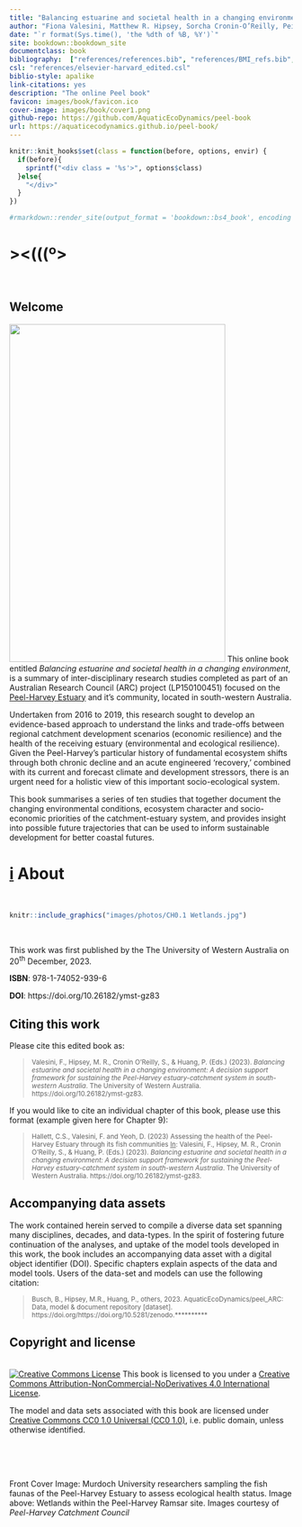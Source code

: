 ```yaml
--- 
title: "Balancing estuarine and societal health in a changing environment"
author: "Fiona Valesini, Matthew R. Hipsey, Sorcha Cronin-O’Reilly, Peisheng Huang"
date: "`r format(Sys.time(), 'the %dth of %B, %Y')`"
site: bookdown::bookdown_site
documentclass: book
bibliography:  ["references/references.bib", "references/BMI_refs.bib", "references/all_refs_test.bib","references/Chapter3_Ref.bib","references/Chapter4_Ref.bib"]
csl: "references/elsevier-harvard_edited.csl"
biblio-style: apalike
link-citations: yes
description: "The online Peel book"
favicon: images/book/favicon.ico
cover-image: images/book/cover1.png
github-repo: https://github.com/AquaticEcoDynamics/peel-book
url: https://aquaticecodynamics.github.io/peel-book/
---
```


```r
knitr::knit_hooks$set(class = function(before, options, envir) {
  if(before){
    sprintf("<div class = '%s'>", options$class)
  }else{
    "</div>"
  }
})

#rmarkdown::render_site(output_format = 'bookdown::bs4_book', encoding = 'UTF-8')
```


<!-- #.·´¯·.´¯·.¸¸.·´¯·.¸><(((º> -->

# ><(((º> {-}

<br>

## Welcome {-}

<img src="images/book/cover1.png" class="cover" width="384" height="600"/> This online book entitled *Balancing estuarine and societal health in a changing environment*, is a summary of inter-disciplinary research studies completed as part of an Australian Research Council (ARC) project (LP150100451) focused on the [Peel-Harvey Estuary](https://en.wikipedia.org/wiki/Peel-Harvey_Estuarine_System) and it's community, located in south-western Australia. 

Undertaken from 2016 to 2019, this research sought to develop an evidence-based approach to understand the links and trade-offs between regional catchment development scenarios (economic resilience) and the health of the receiving estuary (environmental and ecological resilience). Given the Peel-Harvey’s particular history of fundamental ecosystem shifts through both chronic decline and an acute engineered ‘recovery,’ combined with its current and forecast climate and development stressors, there is an urgent need for a holistic view of this important socio-ecological system.

This book summarises a series of ten studies that together document the changing environmental conditions, ecosystem character and socio-economic priorities of the catchment-estuary system, and provides insight into possible future trajectories that can be used to inform sustainable development for better coastal futures. 




# <u>i</u> About {-}

<br>

```r
knitr::include_graphics("images/photos/CH0.1 Wetlands.jpg")
```


<br>


This work was first published by the The University of Western Australia on 20^th^ December, 2023.

**ISBN**: 978-1-74052-939-6

**DOI**: https://doi.org/10.26182/ymst-gz83

## Citing this work {-}

Please cite this edited book as: 

> <small>Valesini, F., Hipsey, M. R., Cronin O’Reilly, S., & Huang, P. (Eds.) (2023). *Balancing estuarine and societal health in a changing environment: A decision support framework for sustaining the Peel-Harvey estuary-catchment system in south-western Australia*. The University of Western Australia. https://doi.org/10.26182/ymst-gz83.
</small>

If you would like to cite an individual chapter of this book, please use this format (example given here for Chapter 9): 

> <small>Hallett, C.S., Valesini, F. and Yeoh, D. (2023) Assessing the health of the Peel-Harvey Estuary through its fish communities <u>In</u>:  Valesini, F., Hipsey, M. R., Cronin O’Reilly, S., & Huang, P. (Eds.) (2023). *Balancing estuarine and societal health in a changing environment: A decision support framework for sustaining the Peel-Harvey estuary-catchment system in south-western Australia*. The University of Western Australia.  https://doi.org/10.26182/ymst-gz83.</small>


## Accompanying data assets {-}

The work contained herein served to compile a diverse data set spanning many disciplines, decades, and data-types. In the spirit of fostering future continuation of the analyses, and uptake of the model tools developed in this work, the book includes an accompanying data asset with a digital object identifier (DOI). Specific chapters explain aspects of the data and model tools. Users of the data-set and models can use the following citation:

> <small>Busch, B., Hipsey, M.R., Huang, P., others, 2023. AquaticEcoDynamics/peel_ARC: Data, model & document repository [dataset]. https://doi.org/https://doi.org/10.5281/zenodo.**********</small>


## Copyright and license {-}

<br>
<a rel="license" href="http://creativecommons.org/licenses/by-nc-nd/4.0/"><img alt="Creative Commons License" style="border-width:0" src="https://i.creativecommons.org/l/by-nc-nd/4.0/88x31.png"/></a> This book is licensed to you under a <a rel="license" href="http://creativecommons.org/licenses/by-nc-nd/4.0/">Creative Commons Attribution-NonCommercial-NoDerivatives 4.0 International License</a>.

The model and data sets associated with this book are licensed under [Creative Commons CC0 1.0 Universal (CC0 1.0)](https://creativecommons.org/publicdomain/zero/1.0/), i.e. public domain, unless otherwise identified.


<br>
<br>
<br>

::: {.author-info width="100%"}
Front Cover Image: Murdoch University researchers sampling the fish faunas of the Peel-Harvey Estuary to assess ecological health status. Image above: Wetlands within the Peel-Harvey Ramsar site. Images courtesy of *Peel-Harvey Catchment Council*
:::



